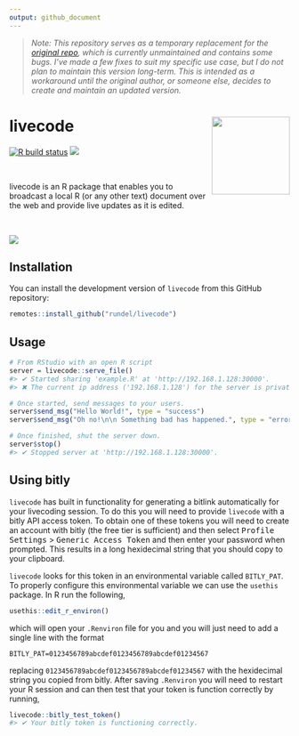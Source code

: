 ```yaml
---
output: github_document
---
```


> *Note: This repository serves as a temporary replacement for the [original repo](https://github.com/rundel/livecode), which is currently unmaintained and contains some bugs. I’ve made a few fixes to suit my specific use case, but I do not plan to maintain this version long-term. This is intended as a workaround until the original author, or someone else, decides to create and maintain an updated version.*


# livecode <img src='man/figures/logo.png' align="right" height="140" />

<!-- badges: start -->
[![R build status](https://github.com/rundel/livecode/workflows/R-CMD-check/badge.svg)](https://github.com/rundel/livecode/actions?query=workflow%3AR-CMD-check)
![](https://img.shields.io/badge/lifecycle-experimental-orange.svg)
<!-- badges: end -->

<br/>

livecode is an R package that enables you to broadcast a local R (or any other text) document over the web and provide live updates as it is edited.

<br/>

![](man/figures/livecode.png)


## Installation

You can install the development version of `livecode` from this GitHub repository:

``` r
remotes::install_github("rundel/livecode")
```

## Usage

``` r
# From RStudio with an open R script
server = livecode::serve_file()
#> ✔ Started sharing 'example.R' at 'http://192.168.1.128:30000'.
#> ✖ The current ip address ('192.168.1.128') for the server is private, only users on the same local network are likely to be able to connect.

# Once started, send messages to your users.
server$send_msg("Hello World!", type = "success")
server$send_msg("Oh no!\n\n Something bad has happened.", type = "error")

# Once finished, shut the server down.
server$stop()
#> ✔ Stopped server at 'http://192.168.1.128:30000'.
```

## Using bitly

`livecode` has built in functionality for generating a bitlink automatically for your livecoding session. To do this you will need to provide `livecode` with a bitly API access token. To obtain one of these tokens you will need to create an account with bitly (the free tier is sufficient) and then select <kbd>Profile Settings</kbd> > <kbd>Generic Access Token</kbd> and then enter your password when prompted. This results in a long hexidecimal string that you should copy to your clipboard.

`livecode` looks for this token in an environmental variable called `BITLY_PAT`. To properly configure this environmental variable we can use the `usethis` package. In R run the following,

```r
usethis::edit_r_environ()
```

which will open your `.Renviron` file for you and you will just need to add a single line with the format

```
BITLY_PAT=0123456789abcdef0123456789abcdef01234567
```

replacing `0123456789abcdef0123456789abcdef01234567` with the hexidecimal string you copied from bitly. After saving `.Renviron` you will need to restart your R session and can then test that your token is function correctly by running,

```r
livecode::bitly_test_token()
#> ✔ Your bitly token is functioning correctly.
```

